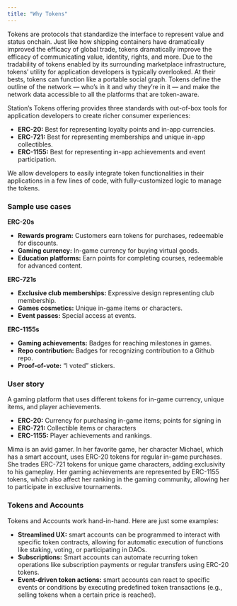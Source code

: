 ```yaml
---
title: "Why Tokens"
---
```



Tokens are protocols that standardize the interface to represent value and status onchain. Just like how shipping containers have dramatically improved the efficacy of global trade, tokens dramatically improve the efficacy of communicating value, identity, rights, and more. Due to the tradability of tokens enabled by its surrounding marketplace infrastructure, tokens’ utility for application developers is typically overlooked. At their bests, tokens can function like a portable social graph. Tokens define the outline of the network — who’s in it and why they’re in it — and make the network data accessible to all the platforms that are token-aware.

Station’s Tokens offering provides three standards with out-of-box tools for application developers to create richer consumer experiences: 

- **ERC-20:** Best for representing loyalty points and in-app currencies.
- **ERC-721:** Best for representing memberships and unique in-app collectibles.
- **ERC-1155:** Best for representing in-app achievements and event participation.

We allow developers to easily integrate token functionalities in their applications in a few lines of code, with fully-customized logic to manage the tokens. 

### Sample use cases

**ERC-20s**
- **Rewards program:** Customers earn tokens for purchases, redeemable for discounts.
- **Gaming currency:** In-game currency for buying virtual goods.
- **Education platforms:** Earn points for completing courses, redeemable for advanced content.

**ERC-721s**
- **Exclusive club memberships:** Expressive design representing club membership.
- **Games cosmetics:** Unique in-game items or characters.
- **Event passes:** Special access at events.

**ERC-1155s**
- **Gaming achievements:** Badges for reaching milestones in games.
- **Repo contribution:** Badges for recognizing contribution to a Github repo.
- **Proof-of-vote:** “I voted” stickers.

### User story

A gaming platform that uses different tokens for in-game currency, unique items, and player achievements.

- **ERC-20:** Currency for purchasing in-game items; points for signing in
- **ERC-721:** Collectible items or characters
- **ERC-1155:**  Player achievements and rankings.

Mima is an avid gamer. In her favorite game, her character Michael, which has a smart account, uses ERC-20 tokens for regular in-game purchases. She trades ERC-721 tokens for unique game characters, adding exclusivity to his gameplay. Her gaming achievements are represented by ERC-1155 tokens, which also affect her ranking in the gaming community, allowing her to participate in exclusive tournaments.

### Tokens and Accounts

Tokens and Accounts work hand-in-hand. Here are just some examples: 

- **Streamlined UX:** smart accounts can be programmed to interact with specific token contracts, allowing for automatic execution of functions like staking, voting, or participating in DAOs.
- **Subscriptions:** Smart accounts can automate recurring token operations like subscription payments or regular transfers using ERC-20 tokens.
- **Event-driven token actions:** smart accounts can react to specific events or conditions by executing predefined token transactions (e.g., selling tokens when a certain price is reached).